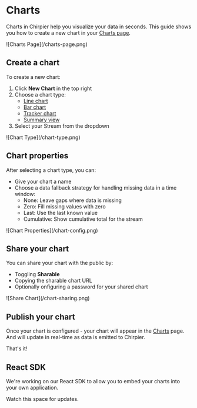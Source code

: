 # Charts

Charts in Chirpier help you visualize your data in seconds.
This guide shows you how to create a new chart in your [Charts page](https://www.chirpier.co/teams/charts).

<div
  style={{
    marginTop: "25px",
    marginBottom: "25px",
    border: "0.5px solid #e0e0e0",
    borderRadius: "10px",
  }}
>
  ![Charts Page](/charts-page.png)
</div>

## Create a chart

To create a new chart:

1. Click **New Chart** in the top right
2. Choose a chart type:
   - [Line chart](/docs/charts/line)
   - [Bar chart](/docs/charts/bar)
   - [Tracker chart](/docs/charts/tracker)
   - [Summary view](/docs/charts/summary)
3. Select your Stream from the dropdown

<div
  style={{
    display: "flex",
    justifyContent: "center",
    alignItems: "center",
    margin: "25px",
    maxWidth: "500px",
    border: "0.5px solid #e0e0e0",
    borderRadius: "10px",
  }}
>
  ![Chart Type](/chart-type.png)
</div>

## Chart properties

After selecting a chart type, you can:

- Give your chart a name
- Choose a data fallback strategy for handling missing data in a time window:
  - None: Leave gaps where data is missing
  - Zero: Fill missing values with zero
  - Last: Use the last known value
  - Cumulative: Show cumulative total for the stream

<div
  style={{
    display: "flex",
    justifyContent: "center",
    alignItems: "center",
    margin: "25px",
    maxWidth: "500px",
    border: "0.5px solid #e0e0e0",
    borderRadius: "10px",
  }}
>
  ![Chart Properties](/chart-config.png)
</div>

## Share your chart

You can share your chart with the public by:

- Toggling **Sharable**
- Copying the sharable chart URL
- Optionally onfiguring a password for your shared chart

<div
  style={{
    display: "flex",
    justifyContent: "center",
    alignItems: "center",
    marginTop: "25px",
    marginBottom: "25px",
    maxWidth: "500px",
    border: "0.5px solid #e0e0e0",
    borderRadius: "10px",
  }}
>
  ![Share Chart](/chart-sharing.png)
</div>

## Publish your chart

Once your chart is configured - your chart will appear in the [Charts](https://www.chirpier.co/teams/charts) page. And will update in real-time as data is emitted to Chirpier.

That's it!

## React SDK

We're working on our React SDK to allow you to embed your charts into your own application.

Watch this space for updates.
